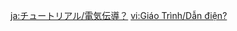 {{Tutorial
|title    = Electric Conduction?
|subtitle = Exploration Knowledge
|type     = Adventure
|icon     = Icon Tutorial Combat.png
|about    = Electro Current Puzzle
|image1   = Tutorial Adventure Electric Conduction 1.png
|text1    = In some places, you will find this mysterious combo of mechanisms: the Discharge Stone and the Cumulation Stone. The former shoots a harmless electric current at characters and monsters {{Color|help|affected by Electro}} while the latter absorbs the electrical energy from the Discharge Stone. Sometimes you will also find Relay Stones, which conduct the current released by Discharge Stones.
|image2   = Tutorial Adventure Electric Conduction 2.png
|text2    = Subtle differences between Cumulation Stones may affect the quantity of current they require.
|sort     = 6117
}}
<noinclude>
<!-- interwikis -->
[[ja:チュートリアル/電気伝導？]]
[[vi:Giáo Trình/Dẫn điện?]]
</noinclude>